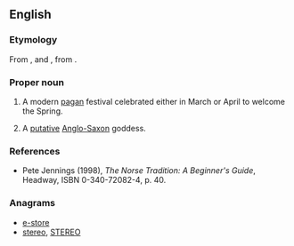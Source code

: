==English==

===Etymology===
From {{etym|ang|en}} {{term|Ēostre||lang=ang}}, {{term|Ēastre||a goddess of spring and fertility|lang=ang}} and {{term|ēastre||Easter|lang=ang}}, from {{etyl|gem-pro|en}} {{term|*Austrǭ||Easter, springtime; a goddess of spring and fertility|lang=gem-pro}}.

===Proper noun===
{{en-proper noun}}
{{wikipedia}}
# {{context|paganism|lang=en}} A modern [[pagan]] festival celebrated either in March or April to welcome the Spring. 
# A [[putative]] [[Anglo-Saxon]] goddess.

===References===
*Pete Jennings (1998), ''The Norse Tradition: A Beginner's Guide'', Headway, ISBN 0-340-72082-4, p. 40.

===Anagrams===
* [[e-store#English|e-store]]
* [[stereo#English|stereo]], [[STEREO#English|STEREO]]